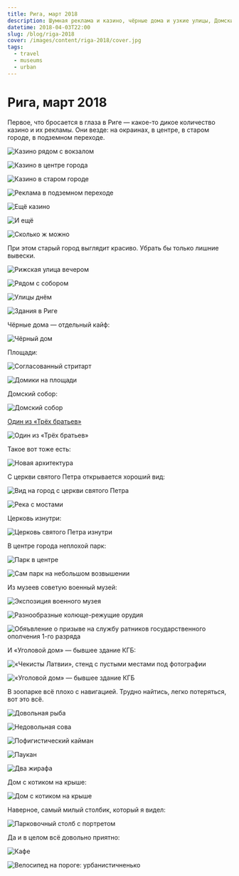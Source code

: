 ```yaml
---
title: Рига, март 2018
description: Шумная реклама и казино, чёрные дома и узкие улицы, Домский собор и неплохая современная архитектура, военный музей и бывшее здание КГБ, дом с котиком на крыше и самый милый столбик.
datetime: 2018-04-03T22:00
slug: /blog/riga-2018
cover: /images/content/riga-2018/cover.jpg
tags:
  - travel
  - museums
  - urban
---
```


# Рига, март 2018

Первое, что бросается в глаза в Риге — какое-то дикое количество казино и их рекламы. Они везде: на окраинах, в центре, в старом городе, в подземном переходе.

![Казино рядом с вокзалом](/images/content/riga-2018/1.jpg)

![Казино в центре города](/images/content/riga-2018/2.jpg)

![Казино в старом городе](/images/content/riga-2018/3.jpg)

![Реклама в подземном переходе](/images/content/riga-2018/4.jpg)

![Ещё казино](/images/content/riga-2018/5.jpg)

![И ещё](/images/content/riga-2018/6.jpg)

![Сколько ж можно](/images/content/riga-2018/7.jpg)

При этом старый город выглядит красиво. Убрать бы только лишние вывески.

![Рижская улица вечером](/images/content/riga-2018/cover.jpg)

![Рядом с собором](/images/content/riga-2018/9.jpg)

![Улицы днём](/images/content/riga-2018/10.jpg)

![Здания в Риге](/images/content/riga-2018/11.jpg)

Чёрные дома — отдельный кайф:

![Чёрный дом](/images/content/riga-2018/12.jpg)

Площади:

![Согласованный стритарт](/images/content/riga-2018/13.jpg)

![Домики на площади](/images/content/riga-2018/14.jpg)

Домский собор:

![Домский собор](/images/content/riga-2018/15.jpg)

[Один из «Трёх братьев»](<https://ru.wikipedia.org/wiki/Три_брата_(Рига)>)

![Один из «Трёх братьев»](/images/content/riga-2018/16.jpg)

Такое вот тоже есть:

![Новая архитектура](/images/content/riga-2018/17.jpg)

С церкви святого Петра открывается хороший вид:

![Вид на город с церкви святого Петра](/images/content/riga-2018/18.jpg)

![Река с мостами](/images/content/riga-2018/19.jpg)

Церковь изнутри:

![Церковь святого Петра изнутри](/images/content/riga-2018/20.jpg)

В центре города неплохой парк:

![Парк в центре](/images/content/riga-2018/21.jpg)

![Сам парк на небольшом возвышении](/images/content/riga-2018/22.jpg)

Из музеев советую военный музей:

![Экспозиция военного музея](/images/content/riga-2018/23.jpg)

![Разнообразные колюще-режущие орудия](/images/content/riga-2018/24.jpg)

![Обяъвление о призыве на службу ратников государственного ополчения 1-го разряда](/images/content/riga-2018/25.jpg)

И «Уголовой дом» — бывшее здание КГБ:

![«Чекисты Латвии», стенд с пустыми местами под фотографии](/images/content/riga-2018/26.jpg)

![«Уголовой дом» — бывшее здание КГБ](/images/content/riga-2018/27.jpg)

В зоопарке всё плохо с навигацией. Трудно найтись, легко потеряться, вот это всё.

![Довольная рыба](/images/content/riga-2018/28.jpg)

![Недовольная сова](/images/content/riga-2018/29.jpg)

![Пофигистический кайман](/images/content/riga-2018/30.jpg)

![Паукан](/images/content/riga-2018/31.jpg)

![Два жирафа](/images/content/riga-2018/32.jpg)

Дом с котиком на крыше:

![Дом с котиком на крыше](/images/content/riga-2018/33.jpg)

Наверное, самый милый столбик, который я видел:

![Парковочный столб с портретом](/images/content/riga-2018/34.jpg)

Да и в целом всё довольно приятно:

![Кафе](/images/content/riga-2018/35.jpg)

![Велосипед на пороге: урбанистичненько](/images/content/riga-2018/36.jpg)
